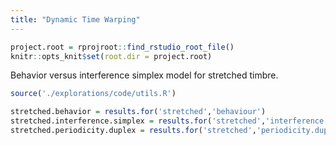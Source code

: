 ```yaml
---
title: "Dynamic Time Warping"
---
```


```r
project.root = rprojroot::find_rstudio_root_file()
knitr::opts_knit$set(root.dir = project.root)
```

Behavior versus interference simplex model for stretched timbre.

```r
source('./explorations/code/utils.R')

stretched.behavior = results.for('stretched','behaviour')
stretched.interference.simplex = results.for('stretched','interference.simplex')
stretched.periodicity.duplex = results.for('stretched','periodicity.duplex')
```

